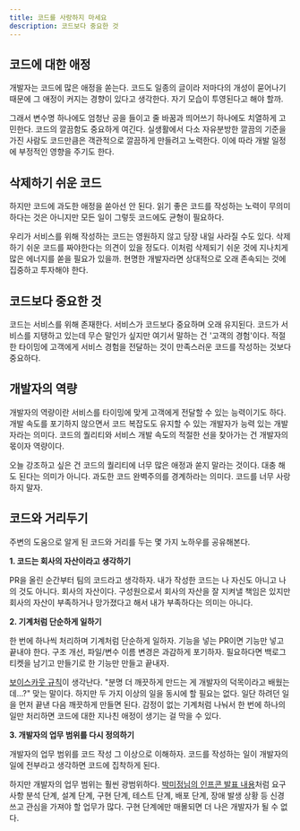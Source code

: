 ```yaml
---
title: 코드를 사랑하지 마세요
description: 코드보다 중요한 것
---
```


## 코드에 대한 애정

개발자는 코드에 많은 애정을 쏟는다. 코드도 일종의 글이라 저마다의 개성이 묻어나기 때문에 그 애정이 커지는 경향이 있다고 생각한다. 자기 모습이 투영된다고 해야 할까.

그래서 변수명 하나에도 엄청난 공을 들이고 줄 바꿈과 띄어쓰기 하나에도 치열하게 고민한다. 코드의 깔끔함도 중요하게 여긴다. 실생활에서 다소 자유분방한 깔끔의 기준을 가진 사람도 코드만큼은 객관적으로 깔끔하게 만들려고 노력한다. 이에 따라 개발 일정에 부정적인 영향을 주기도 한다.

## 삭제하기 쉬운 코드

하지만 코드에 과도한 애정을 쏟아선 안 된다. 읽기 좋은 코드를 작성하는 노력이 무의미하다는 것은 아니지만 모든 일이 그렇듯 코드에도 균형이 필요하다.

우리가 서비스를 위해 작성하는 코드는 영원하지 않고 당장 내일 사라질 수도 있다. 삭제하기 쉬운 코드를 짜야한다는 의견이 있을 정도다. 이처럼 삭제되기 쉬운 것에 지나치게 많은 에너지를 쏟을 필요가 있을까. 현명한 개발자라면 상대적으로 오래 존속되는 것에 집중하고 투자해야 한다.

## 코드보다 중요한 것

코드는 서비스를 위해 존재한다. 서비스가 코드보다 중요하며 오래 유지된다. 코드가 서비스를 지탱하고 있는데 무슨 말인가 싶지만 여기서 말하는 건 '고객의 경험'이다. 적절한 타이밍에 고객에게 서비스 경험을 전달하는 것이 만족스러운 코드를 작성하는 것보다 중요하다.

## 개발자의 역량

개발자의 역량이란 서비스를 타이밍에 맞게 고객에게 전달할 수 있는 능력이기도 하다. 개발 속도를 포기하지 않으면서 코드 복잡도도 유지할 수 있는 개발자가 능력 있는 개발자라는 의미다. 코드의 퀄리티와 서비스 개발 속도의 적절한 선을 찾아가는 건 개발자의 몫이자 역량이다.

오늘 강조하고 싶은 건 코드의 퀄리티에 너무 많은 애정과 쏟지 말라는 것이다. 대충 해도 된다는 의미가 아니다. 과도한 코드 완벽주의를 경계하라는 의미다. 코드를 너무 사랑하지 말자.

## 코드와 거리두기

주변의 도움으로 알게 된 코드와 거리를 두는 몇 가지 노하우를 공유해본다.

**1. 코드는 회사의 자산이라고 생각하기**

PR을 올린 순간부터 팀의 코드라고 생각하자. 내가 작성한 코드는 나 자신도 아니고 나의 것도 아니다. 회사의 자산이다. 구성원으로서 회사의 자산을 잘 지켜낼 책임은 있지만 회사의 자산이 부족하거나 망가졌다고 해서 내가 부족하다는 의미는 아니다.

**2. 기계처럼 단순하게 일하기**

한 번에 하나씩 처리하며 기계처럼 단순하게 일하자. 기능을 넣는 PR이면 기능만 넣고 끝내야 한다. 구조 개선, 파일/변수 이름 변경은 과감하게 포기하자. 필요하다면 백로그 티켓을 남기고 만들기로 한 기능만 만들고 끝내자.

[보이스카웃 규칙](https://johngrib.github.io/wiki/Boy-Scout-Rule/)이 생각난다. "분명 더 깨끗하게 만드는 게 개발자의 덕목이라고 배웠는데...?" 맞는 말이다. 하지만 두 가지 이상의 일을 동시에 할 필요는 없다. 일단 하려던 일을 먼저 끝낸 다음 깨끗하게 만들면 된다. 감정이 없는 기계처럼 나눠서 한 번에 하나의 일만 처리하면 코드에 대한 지나친 애정이 생기는 걸 막을 수 있다.

**3. 개발자의 업무 범위를 다시 정의하기**

개발자의 업무 범위를 코드 작성 그 이상으로 이해하자. 코드를 작성하는 일이 개발자의 일에 전부라고 생각하면 코드에 집착하게 된다.

하지만 개발자의 업무 범위는 훨씬 광범위하다. [박미정님의 인프콘 발표 내용](https://infcon.day/speaker/박미정-팀성장-코드리뷰/)처럼 요구 사항 분석 단계, 설계 단계, 구현 단계, 테스트 단계, 배포 단계, 장애 발생 상황 등 신경 쓰고 관심을 가져야 할 업무가 많다. 구현 단계에만 매몰되면 더 나은 개발자가 될 수 없다.
